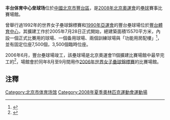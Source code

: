 '''丰台体育中心垒球场'''位於[[中國|中國]][[北京市|北京市]][[豐台區|豐台區]]，是[[2008年夏季奧林匹克運動會|2008年北京奧運會]]的[[2008年夏季奧林匹克運動會壘球比賽|壘球]]賽事比賽場館。

曾舉行過1992年的世界女子壘球錦標賽和[[1990年亞洲運動會|1990年亞運會]]的豐台壘球場位於[[豐台體育中心|豐台體育中心]]，其擴建工作於2005年7月28日正式開始，總建築面積15570平方米，內設一個正式比賽用的球場、一個备用球場、兩個訓練球場與「功能用房配樓」<ref>{{Cite web |url=http://sports.sina.com.hk/cgi-bin/news/show_news.cgi?type=sports&date=2005-07-28&id=607664 |title=北京奧運會壘球場開工建設 計劃2006年6月竣工 |access-date=2006-09-02 |archive-url=https://web.archive.org/web/20070312071020/http://sports.sina.com.hk/cgi-bin/news/show_news.cgi?type=sports&date=2005-07-28&id=607664 |archive-date=2007-03-12 |dead-url=yes }}</ref>，並有固定位座7,500個，3,500個臨時位座。

2006年6月，豐台壘球場竣工，該壘球場是北京奧運會11個擴建比賽場館中最早完工的<ref>{{Cite web |url=http://www.people.com.cn/BIG5/paper39/15333/1359272.html |title=北京奧運會壘球場開工建設 |accessdate=2007-12-23 |archive-date=2016-03-04 |archive-url=https://web.archive.org/web/20160304205746/http://www.people.com.cn/BIG5/paper39/15333/1359272.html |dead-url=no }}</ref>，場館會於同年8月至9月間用作[[2006年世界女子壘球錦標賽|2006年世界女子壘球錦標賽]]的比賽場館。

==注釋==
<div style="font-size:small"><references/></div>

{{2008年夏季奧林匹克運動會比賽場館}}

[[Category:北京市体育场馆|Category:北京市体育场馆]]
[[Category:2008年夏季奧林匹克運動會運動場|Category:2008年夏季奧林匹克運動會運動場]]